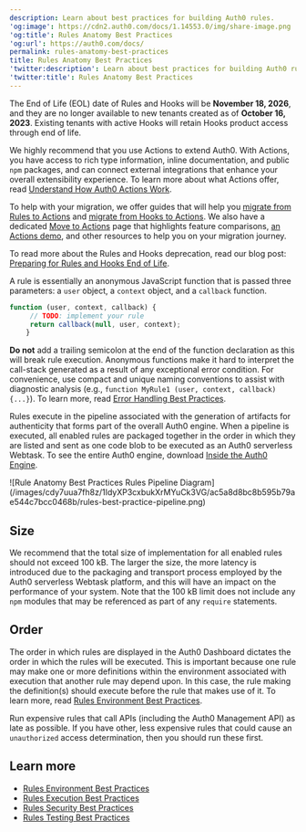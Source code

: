 ```yaml
---
description: Learn about best practices for building Auth0 rules.
'og:image': https://cdn2.auth0.com/docs/1.14553.0/img/share-image.png
'og:title': Rules Anatomy Best Practices
'og:url': https://auth0.com/docs/
permalink: rules-anatomy-best-practices
title: Rules Anatomy Best Practices
'twitter:description': Learn about best practices for building Auth0 rules.
'twitter:title': Rules Anatomy Best Practices
---
```

<Warning>

The End of Life (EOL) date of Rules and Hooks will be **November 18, 2026**, and they are no longer available to new tenants created as of **October 16, 2023**. Existing tenants with active Hooks will retain Hooks product access through end of life.

We highly recommend that you use Actions to extend Auth0. With Actions, you have access to rich type information, inline documentation, and public `npm` packages, and can connect external integrations that enhance your overall extensibility experience. To learn more about what Actions offer, read [Understand How Auth0 Actions Work](/customize/actions/actions-overview).

To help with your migration, we offer guides that will help you [migrate from Rules to Actions](/customize/actions/migrate/migrate-from-rules-to-actions) and [migrate from Hooks to Actions](/customize/actions/migrate/migrate-from-hooks-to-actions). We also have a dedicated [Move to Actions](https://auth0.com/extensibility/movetoactions) page that highlights feature comparisons, [an Actions demo](https://www.youtube.com/watch?v=UesFSY1klrI), and other resources to help you on your migration journey.

To read more about the Rules and Hooks deprecation, read our blog post: [Preparing for Rules and Hooks End of Life](https://auth0.com/blog/preparing-for-rules-and-hooks-end-of-life/).

</Warning>

A rule is essentially an anonymous JavaScript function that is passed three parameters: a `user` object, a `context` object, and a `callback` function.

```javascript lines
function (user, context, callback) {
     // TODO: implement your rule
     return callback(null, user, context);
    }
```






**Do not** add a trailing semicolon at the end of the function declaration as this will break rule execution.
Anonymous functions make it hard to interpret the call-stack generated as a result of any exceptional error condition. For convenience, use compact and unique naming conventions to assist with diagnostic analysis (e.g., `function MyRule1 (user, context, callback) {...}`). To learn more, read [Error Handling Best Practices](/troubleshoot/error-handling-best-practices).

Rules execute in the pipeline associated with the generation of artifacts for authenticity that forms part of the overall Auth0 engine. When a pipeline is executed, all enabled rules are packaged together in the order in which they are listed and sent as one code blob to be executed as an Auth0 serverless Webtask. To see the entire Auth0 engine, download [Inside the Auth0 Engine](https://cdn.auth0.com/blog/auth0-raises-100m-to-fuel-the-growth/inside-the-auth0-engine-high-res.jpg).

<Frame>![Rule Anatomy Best Practices Rules Pipeline Diagram](/images/cdy7uua7fh8z/1IdyXP3cxbukXrMYuCk3VG/ac5a8d8bc8b595b79ae544c7bcc0468b/rules-best-practice-pipeline.png)</Frame>

## Size

We recommend that the total size of implementation for all enabled rules should not exceed 100 kB. The larger the size, the more latency is introduced due to the packaging and transport process employed by the Auth0 serverless Webtask platform, and this will have an impact on the performance of your system. Note that the 100 kB limit does not include any `npm` modules that may be referenced as part of any `require` statements.

## Order

The order in which rules are displayed in the <Tooltip tip="Auth0 Dashboard: Auth0's main product to configure your services." cta="View Glossary" href="/glossary?term=Auth0+Dashboard">Auth0 Dashboard</Tooltip> dictates the order in which the rules will be executed. This is important because one rule may make one or more definitions within the environment associated with execution that another rule may depend upon. In this case, the rule making the definition(s) should execute before the rule that makes use of it. To learn more, read [Rules Environment Best Practices](/rules-best-practices/rules-environment-best-practices).

Run expensive rules that call APIs (including the Auth0 <Tooltip tip="Management API: A product to allow customers to perform administrative tasks." cta="View Glossary" href="/glossary?term=Management+API">Management API</Tooltip>) as late as possible. If you have other, less expensive rules that could cause an `unauthorized` access determination, then you should run these first.

## Learn more

* [Rules Environment Best Practices](/rules-best-practices/rules-environment-best-practices)
* [Rules Execution Best Practices](/rules-best-practices/rules-execution-best-practices)
* [Rules Security Best Practices](/rules-best-practices/rules-security-best-practices)
* [Rules Testing Best Practices](/rules-best-practices/rules-testing-best-practices)